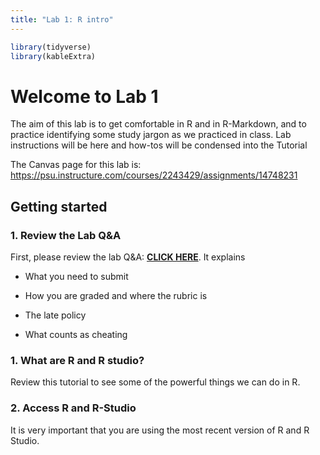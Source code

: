 ```yaml
---
title: "Lab 1: R intro"
---
```


```r
library(tidyverse)
library(kableExtra)
```

# Welcome to Lab 1

The aim of this lab is to get comfortable in R and in R-Markdown, and to practice identifying some study jargon as we practiced in class. Lab instructions will be here and how-tos will be condensed into the Tutorial

The Canvas page for this lab is: <https://psu.instructure.com/courses/2243429/assignments/14748231>

## Getting started

### 1. Review the Lab Q&A 

First, please review the lab Q&A: [**CLICK HERE**](in_S462_Lab0Index.qmd). It explains

-   What you need to submit

-   How you are graded and where the rubric is

-   The late policy

-   What counts as cheating

### 1. What are R and R studio?

Review this tutorial to see some of the powerful things we can do in R.

### 2. Access R and R-Studio

It is very important that you are using the most recent version of R and R Studio.
